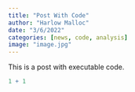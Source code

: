 ```yaml
---
title: "Post With Code"
author: "Harlow Malloc"
date: "3/6/2022"
categories: [news, code, analysis]
image: "image.jpg"
---
```


This is a post with executable code.

```r
1 + 1
```
